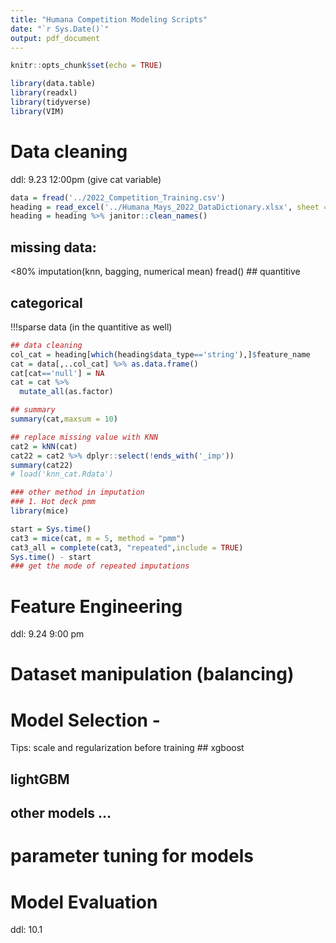 ```yaml
---
title: "Humana Competition Modeling Scripts"
date: "`r Sys.Date()`"
output: pdf_document
---
```


```r
knitr::opts_chunk$set(echo = TRUE)
```

```r
library(data.table)
library(readxl)
library(tidyverse)
library(VIM)
```


# Data cleaning
ddl: 9.23 12:00pm (give cat variable)

```r
data = fread('../2022_Competition_Training.csv')
heading = read_excel('../Humana_Mays_2022_DataDictionary.xlsx', sheet = 'Data Dictionary')
heading = heading %>% janitor::clean_names()
```


## missing data: 
<80% imputation(knn, bagging, numerical mean)
fread()
## quantitive

## categorical
!!!sparse data (in the quantitive as well)

```r
## data cleaning
col_cat = heading[which(heading$data_type=='string'),]$feature_name
cat = data[,..col_cat] %>% as.data.frame()
cat[cat=='null'] = NA
cat = cat %>%
  mutate_all(as.factor)

## summary
summary(cat,maxsum = 10)
```

```r
## replace missing value with KNN
cat2 = kNN(cat)
cat22 = cat2 %>% dplyr::select(!ends_with('_imp'))
summary(cat22)
# load('knn_cat.Rdata')

### other method in imputation
### 1. Hot deck pmm
library(mice)

start = Sys.time()
cat3 = mice(cat, m = 5, method = "pmm")
cat3_all = complete(cat3, "repeated",include = TRUE)
Sys.time() - start
### get the mode of repeated imputations


```



# Feature Engineering
ddl: 9.24 9:00 pm


# Dataset manipulation (balancing)


# Model Selection -
Tips: scale and regularization before training
## xgboost

## lightGBM

## other models ...

# parameter tuning for models


# Model Evaluation
ddl: 10.1

